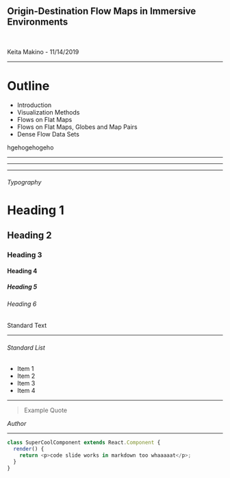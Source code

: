 
## Origin-Destination Flow Maps in Immersive Environments

<br />

Keita Makino - 11/14/2019

---


# Outline

- Introduction
- Visualization Methods
- Flows on Flat Maps
- Flows on Flat Maps, Globes and Map Pairs
- Dense Flow Data Sets

<Notes>hgehogehogeho</Notes>

---



---

<RegularComponent />

---

###### Typography

# Heading 1

## Heading 2

### Heading 3

#### Heading 4

##### Heading 5

###### Heading 6

Standard Text

---

###### Standard List

- Item 1
- Item 2
- Item 3
- Item 4

---

> Example Quote

<Cite>Author</Cite>

---


```javascript
class SuperCoolComponent extends React.Component {
  render() {
    return <p>code slide works in markdown too whaaaaat</p>;
  }
}
```

